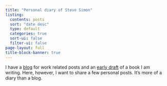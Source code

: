 ```yaml
---
title: "Personal diary of Steve Simon"
listing:
  contents: posts
  sort: "date desc"
  type: default
  categories: true
  sort-ui: false
  filter-ui: false
page-layout: full
title-block-banner: true
---
```


I have a [blog](http://pmean.com) for work related posts and an [early draft](http://pmean.com/jump-start/) of a book I am writing. Here, however, I want to share a few personal posts. It's more of a diary than a blog.
